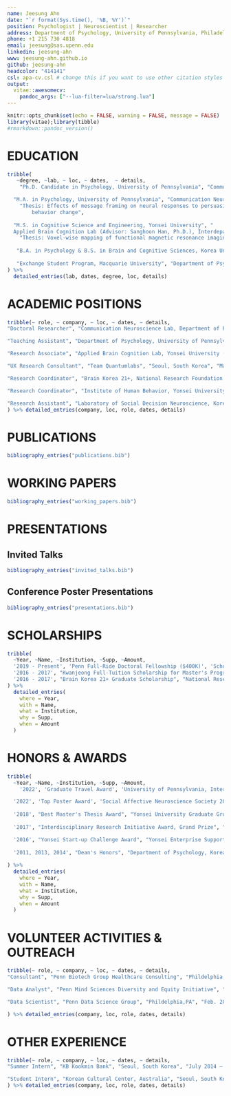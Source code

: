 ```yaml
---
name: Jeesung Ahn
date: "`r format(Sys.time(), '%B, %Y')`"
position: Psychologist | Neuroscientist | Researcher
address: Department of Psychology, University of Pennsylvania, Philadelphia, PA
phone: +1 215 730 4818
email: jeesung@sas.upenn.edu
linkedin: jeesung-ahn
www: jeesung-ahn.github.io
github: jeesung-ahn
headcolor: "414141"
csl: apa-cv.csl # change this if you want to use other citation styles
output: 
  vitae::awesomecv:
    pandoc_args: ["--lua-filter=lua/strong.lua"] 
---
```


```r
knitr::opts_chunk$set(echo = FALSE, warning = FALSE, message = FALSE)
library(vitae);library(tibble)
#rmarkdown::pandoc_version()
```

# EDUCATION

```r
tribble(
   ~degree, ~lab, ~ loc, ~ dates,  ~ details,
    "Ph.D. Candidate in Psychology, University of Pennsylvania", "Communication Neuroscience Lab (Advisor: Emily Falk, Ph.D.), Department of Psychology", "Aug. 2019 - Present", "Philadelphia, PA",NA, 

  "M.A. in Psychology, University of Pennsylvania", "Communication Neuroscience Lab (Advisor: Emily Falk, Ph.D.), Department of Psychology", "Aug. 2019 - Aug. 2021", "Philadelphia, PA", 
    "Thesis: Effects of message framing on neural responses to persuasive message and health
     	behavior change",
  
  "M.S. in Cognitive Science and Engineering, Yonsei University", "
  Applied Brain Cognition Lab (Advisor: Sanghoon Han, Ph.D.), Interdepartmental Cognitive Science Program", "Mar. 2016 - Feb. 2018", "Seoul, South Korea", 
    "Thesis: Voxel-wise mapping of functional magnetic resonance imaging in impression formation (best thesis award)",
  
   "B.A. in Psychology & B.S. in Brain and Cognitive Sciences, Korea University", "Department of Psychology, College of Information and Communications", "Mar. 2011 - Aug. 2015", "Seoul, South Korea", NA,
  
   "Exchange Student Program, Macquarie University", "Department of Psychology", "July 2013 - Dec. 2013", "Sydney, Australia",  NA
) %>% 
  detailed_entries(lab, dates, degree, loc, details)
```


# ACADEMIC POSITIONS

```r

tribble(~ role, ~ company, ~ loc, ~ dates, ~ details,
"Doctoral Researcher", "Communication Neuroscience Lab, Department of Psychology, University of Pennsylvania", "Phildelphia,PA", "Aug. 2019 – Present", list("Leading 8+ multidisciplinary research projects in the domain of experimental psychology and social/health neuroscience","Utilizing brain and social network data to develop machine learning models that make data-driven predictions on the effectiveness of health interventions in changing health behaviors (e.g., drinking, physical activity) and improving physical and mental well-being (e.g., loneliness)","Closely collaborating with cross-functional teams from 10+ institutions and 80+ researchers, including program managers, funders, data scientists, and engineers; honing skills in effectively visualizing and communicating complex scientific findings to diverse audiences"),

"Teaching Assistant", "Department of Psychology, University of Pennsylvania", "Phildelphia,PA", "Jan. 2021 – Dec. 2021", list("Introduction to Experimental Psychology (Spring 2021, Rebecca Waller, Ph.D.; Fall 2021, Anna Jenkins, Ph.D.)","Provided one-on-one mentorship to 50+ students to assist with the development of their study plans", "Developed evaluation tools for students and provided thorough grading and qualitative feedback on their essays"),

"Research Associate", "Applied Brain Cognition Lab, Yonsei University (P.I.: Sanghoon Han, Ph.D.) & Integrated Neurocognitive Functional Imaging Center, Yonsei University Severance Hospital (P.I.: Seung-Koo Lee, M.D., Ph.D.)", "Seoul, South Korea", "April. 2015 – Mar. 2019", list("Designed and directed 7+ end-to-end behavioral and neuroimaging projects, resulting in 3 first-author publications, an award-winning Master’s thesis, and 6 international conference presentations", "Collaborated with cross-functional teams to develop a mobile application for treating social anxiety; conducted behavioral and neuroimaging experiments, in-depth interviews, and supervised machine learning analyses to evaluate user experience and the clinical efficacy of the application", "Provided extensive technical support and mentorship to onboarding researchers regarding research project management, neuroimaging analyses, data quality control, and MATLAB scripting"),

"UX Research Consultant", "Team Quantumlabs", "Seoul, South Korea", "Mar. 2016 – Feb. 2018", list("Provided UX consulting services to a start-up company on the efficacy of their novel neurostimulation technology in enhancing cognitive functions, such as attention capacity", "Designed and conducted A/B tests and usability studies of their product, which led to the successful acquisition of \\$100K in funding", "Led a team that presented findings to cross-functional stakeholders, including venture capital funders, designers, engineers, and clinicians, to inform and advocate the direction of product development"),

"Research Coordinator", "Brain Korea 21+, National Research Foundation of Korea", "Seoul, South Korea", "Jun. 2017 – Feb. 2018", list("Managed research funding and travel funds for Yonsei Applied Brain Cognition Lab", "Prepared and submitted the annual review report for the lab"),

"Research Coordinator", "Institute of Human Behavior, Yonsei University", "Seoul, South Korea", "Mar. 2016 – Aug. 2016", list("Managed funding for academic and social events within the Department of Psychology at Yonsei University, including coordinating guest speaker series"),

"Research Assistant", "Laboratory of Social Decision Neuroscience, Korea University (Advisor: Hackjin Kim, Ph.D.)", "Seoul, South Korea", "Nov. 2014 – April 2015", list("Collected behavioral and neuroimaging data for an EEG hyperscanning experiment")
) %>% detailed_entries(company, loc, role, dates, details)
```

# PUBLICATIONS

```r
bibliography_entries("publications.bib")
```

# WORKING PAPERS

```r
bibliography_entries("working_papers.bib")
```

# PRESENTATIONS
## Invited Talks
```r
bibliography_entries("invited_talks.bib")
```

## Conference Poster Presentations
```r
bibliography_entries("presentations.bib")
```


# SCHOLARSHIPS

```r
tribble(
  ~Year, ~Name, ~Institution, ~Supp, ~Amount,
  '2019 - Present', 'Penn Full-Ride Doctoral Fellowship ($400K)', 'School of Arts and Sciences, University of Pennsylvania', NA, NA,
  '2016 - 2017', "Kwanjeong Full-Tuition Scholarship for Master's Program ($22K)", "Kwanjeong Educational Foundation (http://en.ikef.or.kr)",NA,NA,
  '2016 - 2017', "Brain Korea 21+ Graduate Scholarship", "National Research Foundation of Korea",NA,NA
) %>%
  detailed_entries(
    where = Year,
    with = Name,
    what = Institution,
    why = Supp,
    when = Amount
  )
```

# HONORS & AWARDS

```r
tribble(
  ~Year, ~Name, ~Institution, ~Supp, ~Amount,
    '2022', 'Graduate Travel Award', 'University of Pennsylvania, International Communication Association Conference 2022 ', NA, NA,

  '2022', 'Top Poster Award', 'Social Affective Neuroscience Society 2022 ', 'Presented findings at an invited talk, titled "Brain responses to gain- and loss-framed messages differ, and interact with baseline physical activity, to predict later behaviors"', NA,
  
  '2018', "Best Master's Thesis Award", "Yonsei University Graduate Group", 'For the thesis titled "Voxel-wise mapping of functional magnetic resonance imaging in impression formation"',NA,
  
  '2017', "Interdisciplinary Research Initiative Award, Grand Prize", "Institute of Convergence Science (ICONS), Yonsei University",'Collaborated with electrical engineers to enhance brain image resolution using deep learning; awarded $5K research funding;',NA,

  '2016', "Yonsei Start-up Challenge Award", "Yonsei Enterprise Support Foundation",'Presented A/B test findings for a novel neurostimulation device developed by a start-up company, Team Quantumlabs; led to $100K in funding',NA,
  
  '2011, 2013, 2014', "Dean's Honors", "Department of Psychology, Korea University",'For 5 semesters; 2014, Fall Semester (GPA 4.25/4.5); 2014, Spring Semester (GPA 4.25/4.5); 2013, Spring Semester (GPA 4.0/4.5); 2011, Fall Semester (GPA 4.11/4.5); 2011, Spring Semester (GPA 4.37/4.5)',NA
  
) %>%
  detailed_entries(
    where = Year,
    with = Name,
    what = Institution,
    why = Supp,
    when = Amount
  )
```

# VOLUNTEER ACTIVITIES & OUTREACH

```r

tribble(~ role, ~ company, ~ loc, ~ dates, ~ details,
"Consultant", "Penn Biotech Group Healthcare Consulting", "Phildelphia,PA", "Sept. 2022 – Present", list("Presented weekly deliverables to a biotherapeutic start-up company by analyzing the market landscape for a novel cancer therapy that has the potential to significantly impact 1M+ tumor patients","Led in-depth interviews with healthcare stakeholders and qualitatively evaluated 200+ clinical trials and company profiles, which helped the client to make informed decisions regarding partnership opportunities, market sizing, and product pricing","Executed agile and meticulous research, complemented by extensive literature reviews, in order to fulfill the client’s needs and adhere to the established timeline"),

"Data Analyst", "Penn Mind Sciences Diversity and Equity Initiative", "Phildelphia,PA", "Mar. 2022 – Present", list("Designed and administered online surveys (using Qualtrics) to assess participants’ experience with an outreach program that provides mentorship to underrepresented minority students in their careers in science","Wrangled and analyzed pre- vs. post- event data, including qualitatively reviewing participants’ written feedback","Visualized event outcomes using ggplot2, wordcloud, and R Markdown and presented actionable insights and recommendations to the program organizers to improve the program"),

"Data Scientist", "Penn Data Science Group", "Phildelphia,PA", "Feb. 2022 – May 2022", list("Organized and processed publicly available air quality data and related health outcomes", "Created interactive maps that visualize the information, thereby enabling the client to communicate their message effectively to climate policymakers")

) %>% detailed_entries(company, loc, role, dates, details)

```

# OTHER EXPERIENCE
```r
tribble(~ role, ~ company, ~ loc, ~ dates, ~ details,
"Summer Intern", "KB Kookmin Bank", "Seoul, South Korea", "July 2014 – Aug. 2014", list("Received training at the largest commercial bank in South Korea in 1) managing client data and 2) communicating with clients to better understand and meet their needs, making their experience with the bank more pleasant"),

"Student Intern", "Korean Cultural Center, Australia", "Seoul, South Korea", "Sep. 2013 – Dec. 2013", list("Directly interfaced with clients visiting the center as a primary receptionist and provided spoken and written translation services between English and Korean", "Performed weekly monitoring of Korean-related media content broadcast in Australia", "Actively participated in the organization of Korean cultural events, such as K-pop dance contests and Korean speech contests, in Sydney, Australia"),
) %>% detailed_entries(company, loc, role, dates, details)

```
